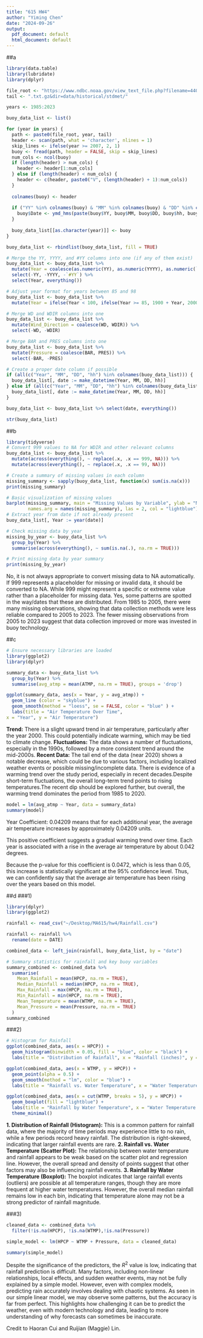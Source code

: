 ```yaml
---
title: "615 HW4"
author: "Yiming Chen"
date: "2024-09-26"
output:
  pdf_document: default
  html_document: default
---
```

##a
```r
library(data.table)
library(lubridate)
library(dplyr)

file_root <- "https://www.ndbc.noaa.gov/view_text_file.php?filename=44013h"
tail <- ".txt.gz&dir=data/historical/stdmet/"

years <- 1985:2023

buoy_data_list <- list()

for (year in years) {
  path <- paste0(file_root, year, tail)
  header <- scan(path, what = 'character', nlines = 1)
  skip_lines <- ifelse(year >= 2007, 2, 1)
  buoy <- fread(path, header = FALSE, skip = skip_lines)
  num_cols <- ncol(buoy)
  if (length(header) > num_cols) {
    header <- header[1:num_cols]
  } else if (length(header) < num_cols) {
    header <- c(header, paste0("V", (length(header) + 1):num_cols))
  }
  
  colnames(buoy) <- header
  
  if ("YY" %in% colnames(buoy) & "MM" %in% colnames(buoy) & "DD" %in% colnames(buoy) & "hh" %in% colnames(buoy) & "mm" %in% colnames(buoy)) {
    buoy$Date <- ymd_hms(paste(buoy$YY, buoy$MM, buoy$DD, buoy$hh, buoy$mm))
  }
  
  buoy_data_list[[as.character(year)]] <- buoy
}

buoy_data_list <- rbindlist(buoy_data_list, fill = TRUE)

# Merge the YY, YYYY, and #YY columns into one (if any of them exist)
buoy_data_list <- buoy_data_list %>%
  mutate(Year = coalesce(as.numeric(YY), as.numeric(YYYY), as.numeric(`#YY`))) %>%
  select(-YY, -YYYY, -`#YY`) %>%
  select(Year, everything())

# Adjust year format for years between 85 and 98
buoy_data_list <- buoy_data_list %>%
  mutate(Year = ifelse(Year < 100, ifelse(Year >= 85, 1900 + Year, 2000 + Year), Year))

# Merge WD and WDIR columns into one
buoy_data_list <- buoy_data_list %>%
  mutate(Wind_Direction = coalesce(WD, WDIR)) %>%
  select(-WD, -WDIR)

# Merge BAR and PRES columns into one
buoy_data_list <- buoy_data_list %>%
  mutate(Pressure = coalesce(BAR, PRES)) %>%
  select(-BAR, -PRES)

# Create a proper date column if possible
if (all(c("Year", "MM", "DD", "hh") %in% colnames(buoy_data_list))) {
  buoy_data_list[, date := make_datetime(Year, MM, DD, hh)]
} else if (all(c("Year", "MM", "DD", "hh") %in% colnames(buoy_data_list))) {
  buoy_data_list[, date := make_datetime(Year, MM, DD, hh)]
}

buoy_data_list <- buoy_data_list %>% select(date, everything())

str(buoy_data_list)

```
##b
```r
library(tidyverse)
# Convert 999 values to NA for WDIR and other relevant columns
buoy_data_list <- buoy_data_list %>%
  mutate(across(everything(), ~ replace(.x, .x == 999, NA))) %>% 
  mutate(across(everything(), ~ replace(.x, .x == 99, NA)))

# Create a summary of missing values in each column
missing_summary <- sapply(buoy_data_list, function(x) sum(is.na(x)))
print(missing_summary)

# Basic visualization of missing values
barplot(missing_summary, main = "Missing Values by Variable", ylab = "Number of Missing Values", 
        names.arg = names(missing_summary), las = 2, col = "lightblue")
# Extract year from date if not already present
buoy_data_list[, Year := year(date)]

# Check missing data by year
missing_by_year <- buoy_data_list %>%
  group_by(Year) %>%
  summarise(across(everything(), ~ sum(is.na(.), na.rm = TRUE)))

# Print missing data by year summary
print(missing_by_year)
```
No, it is not always appropriate to convert missing data to NA automatically. 
If 999 represents a placeholder for missing or invalid data, it should be converted to NA. 
While 999 might represent a specific or extreme value rather than a placeholder for missing data. 
Yes, some patterns are spotted in the way/dates that these are distributed.
From 1985 to 2005, there were many missing observations, showing that data collection methods were less reliable compared to 2005 to 2023. The fewer missing observations from 2005 to 2023 suggest that data collection improved or more was invested in buoy technology.


##c
```r
# Ensure necessary libraries are loaded
library(ggplot2)
library(dplyr)

summary_data <- buoy_data_list %>% 
  group_by(Year) %>%
  summarise(avg_atmp = mean(ATMP, na.rm = TRUE), groups = 'drop')

ggplot(summary_data, aes(x = Year, y = avg_atmp)) + 
  geom_line (color = "skyblue") +
  geom_smooth(method = "loess", se = FALSE, color = "blue" ) +
  labs(title = "Air Temperature Over Time",
x = "Year", y = "Air Temperature")

```
__Trend:__ There is a slight upward trend in air temperature, particularly after the year 2000. This could potentially indicate warming, which may be tied to climate change.
__Fluctuations:__ The data shows a number of fluctuations, especially in the 1990s, followed by a more consistent trend around the mid-2000s.
__Recent Data:__ The tail end of the data (near 2020) shows a notable decrease, which could be due to various factors, including localized weather events or possible missing/incomplete data.
There is evidence of a warming trend over the study period, especially in recent decades.Despite short-term fluctuations, the overall long-term trend points to rising temperatures.The recent dip should be explored further, but overall, the warming trend dominates the period from 1985 to 2020.


```r
model = lm(avg_atmp ~ Year, data = summary_data)
summary(model)
```
Year Coefficient: 0.04209 means that for each additional year, the average air temperature increases by approximately 0.04209 units.

This positive coefficient suggests a gradual warming trend over time. Each year is associated with a rise in the average air temperature by about 0.042 degrees.

Because the p-value for this coefficient is 0.0472, which is less than 0.05, this increase is statistically significant at the 95% confidence level. Thus, we can confidently say that the average air temperature has been rising over the years based on this model.

##d
###1)
```r
library(dplyr)
library(ggplot2)

rainfall <- read_csv("~/Desktop/MA615/hw4/Rainfall.csv")

rainfall <- rainfall %>%
  rename(date = DATE)

combined_data <- left_join(rainfall, buoy_data_list, by = "date")

# Summary statistics for rainfall and key buoy variables
summary_combined <- combined_data %>%
  summarise(
    Mean_Rainfall = mean(HPCP, na.rm = TRUE),
    Median_Rainfall = median(HPCP, na.rm = TRUE),
    Max_Rainfall = max(HPCP, na.rm = TRUE),
    Min_Rainfall = min(HPCP, na.rm = TRUE),
    Mean_Temperature = mean(WTMP, na.rm = TRUE),
    Mean_Pressure = mean(Pressure, na.rm = TRUE)
  )
summary_combined

```

###2)
```r
# Histogram for Rainfall
ggplot(combined_data, aes(x = HPCP)) +
  geom_histogram(binwidth = 0.05, fill = "blue", color = "black") +
  labs(title = "Distribution of Rainfall", x = "Rainfall (inches)", y = "Count")

ggplot(combined_data, aes(x = WTMP, y = HPCP)) +
  geom_point(alpha = 0.5) +
  geom_smooth(method = "lm", color = "blue") +
  labs(title = "Rainfall vs. Water Temperature", x = "Water Temperature (°C)", y = "Rainfall (inches)")

ggplot(combined_data, aes(x = cut(WTMP, breaks = 5), y = HPCP)) +
  geom_boxplot(fill = "lightblue") +
  labs(title = "Rainfall by Water Temperature", x = "Water Temperature Bins", y = "Rainfall (inches)") +
  theme_minimal()

```
__1. Distribution of Rainfall (Histogram):__
This is a common pattern for rainfall data, where the majority of time periods may experience little to no rain, while a few periods record heavy rainfall. The distribution is right-skewed, indicating that larger rainfall events are rare.
__2. Rainfall vs. Water Temperature (Scatter Plot):__
The relationship between water temperature and rainfall appears to be weak based on the scatter plot and regression line. However, the overall spread and density of points suggest that other factors may also be influencing rainfall events.
__3. Rainfall by Water Temperature (Boxplot):__
The boxplot indicates that large rainfall events (outliers) are possible at all temperature ranges, though they are more frequent at higher water temperatures. However, the overall median rainfall remains low in each bin, indicating that temperature alone may not be a strong predictor of rainfall magnitude.

###3)

```r
cleaned_data <- combined_data %>%
  filter(!is.na(HPCP), !is.na(WTMP),!is.na(Pressure))

simple_model <- lm(HPCP ~ WTMP + Pressure, data = cleaned_data)

summary(simple_model)
```
Despite the significance of the predictors, the $R^2$ value is low, indicating that rainfall prediction is difficult. Many factors, including non-linear relationships, local effects, and sudden weather events, may not be fully explained by a simple model. However, even with complex models, predicting rain accurately involves dealing with chaotic systems. As seen in our simple linear model, we may observe some patterns, but the accuracy is far from perfect. This highlights how challenging it can be to predict the weather, even with modern technology and data, leading to more understanding of why forecasts can sometimes be inaccurate.

Credit to Haoran Cui and Ruijian (Maggie) Lin.



